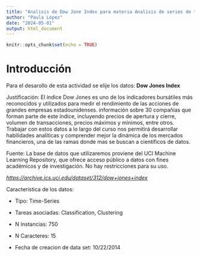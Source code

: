 ```yaml
---
title: "Analisis de Dow Jone Index para materia Analisis de series de tiempo"
author: "Paula López"
date: "2024-05-01"
output: html_document
---
```


```r
knitr::opts_chunk$set(echo = TRUE)
```

# Introducción

Para el desarollo de esta actividad se elije los datos: **Dow Jones Index**

Justificación: El índice Dow Jones es uno de los indicadores bursátiles más reconocidos y utilizados para medir el rendimiento de las acciones de grandes empresas estadounidenses. información sobre 30 compañías que forman parte de este índice, incluyendo precios de apertura y cierre, volumen de transacciones, precios máximos y mínimos, entre otros. Trabajar con estos datos a lo largo del curso nos permitirá desarrollar habilidades analíticas y comprender mejor la dinámica de los mercados financieros, una de las ramas donde mas se buscan a científicos de datos.

Fuente: La base de datos que utilizaremos proviene del UCI Machine Learning Repository, que ofrece acceso público a datos con fines académicos y de investigación. No hay restricciones para su uso.

[*https://archive.ics.uci.edu/dataset/312/dow+jones+index*](https://archive.ics.uci.edu/dataset/312/dow+jones+index){.uri}

Característica de los datos:

-   Tipo: Time-Series

-   Tareas asociadas: Classification, Clustering

-   N Instancias: 750

-   N Caracteres: 15

-   Fecha de creacion de data set: 10/22/2014
